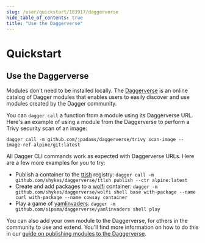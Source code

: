 ```yaml
---
slug: /user/quickstart/183917/daggerverse
hide_table_of_contents: true
title: "Use the Daggerverse"
---
```


# Quickstart

## Use the Daggerverse

<PartialExperimentalDocs />

Modules don't need to be installed locally. The [Daggerverse](https://daggerverse.dev) is an online catalog of Dagger modules that enables users to easily discover and use modules created by the Dagger community.

You can `dagger call` a function from a module using its Daggerverse URL. Here's an example of using a module from the Daggerverse to perform a Trivy security scan of an image:

```shell
dagger call -m github.com/jpadams/daggerverse/trivy scan-image --image-ref alpine/git:latest
```

All Dagger CLI commands work as expected with Daggerverse URLs. Here are a few more examples for you to try:

- Publish a container to the [ttlsh](https://daggerverse.dev/mod/github.com/shykes/daggerverse/ttlsh) registry: `dagger call -m github.com/shykes/daggerverse/ttlsh publish --ctr alpine:latest`
- Create and add packages to a [wolfi](https://daggerverse.dev/mod/github.com/shykes/daggerverse/wolfi) container: `dagger -m github.com/shykes/daggerverse/wolfi shell base with-package --name curl with-package --name cowsay container`
- Play a game of [yamlinvaders](https://daggerverse.dev/mod/github.com/sipsma/daggerverse/yamlinvaders): `dagger -m github.com/sipsma/daggerverse/yamlinvaders shell play`

You can also add your own module to the Daggerverse, for others in the community to use and extend. You'll find more information on how to do this in our [guide on publishing modules to the Daggerverse](../../developer/821742-publishing-modules.mdx).
